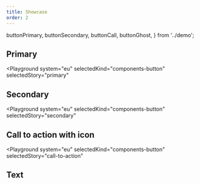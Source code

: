 ```yaml
---
title: Showcase
order: 2
---
```


  buttonPrimary,
  buttonSecondary,
  buttonCall,
  buttonGhost,
} from '../demo';

## Primary

<Playground
  system="eu"
  selectedKind="components-button"
  selectedStory="primary"
>
  <Html markup={buttonPrimary} />
</Playground>

## Secondary

<Playground
  system="eu"
  selectedKind="components-button"
  selectedStory="secondary"
>
  <Html markup={buttonSecondary} />
</Playground>

## Call to action with icon

<Playground
  system="eu"
  selectedKind="components-button"
  selectedStory="call-to-action"
>
  <Html markup={buttonCall} />
</Playground>

## Text

<Playground system="eu" selectedKind="components-button" selectedStory="ghost">
  <Html markup={buttonGhost} />
</Playground>
